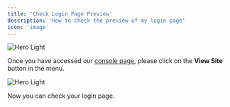 ```yaml
---
title: 'Check Login Page Preview'
description: 'How to check the preview of my login page'
icon: 'image'
---
```


<img src="/images/preview.png" alt="Hero Light" />

Once you have accessed our [console page](https://console.furo.one), please click on the **View Site** button in the menu.

<img src="/images/preview1.png" alt="Hero Light" />

Now you can check your login page.
